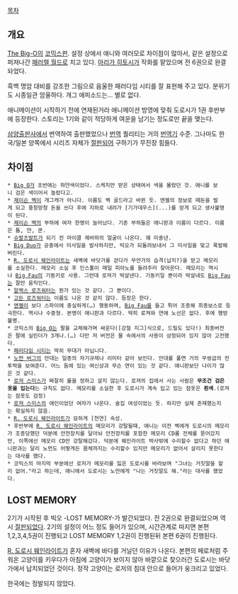 [[목차]]
== 개요 ==
[[The Big-O]]의 [[코믹스판]]. 설정 상에서 애니와 여러모로 차이점이 많아서, 같은 설정으로 퍼져나간 [[패러렐 월드]]로 치고 있다.
[[아리가 히토시]]가 작화를 맡았으며 전 6권으로 완결돠었다.

흑백 명암 대비를 강조한 그림으로 음울한 패러다임 시티를 잘 표현해 주고 있다. 분위기도 시종일관 암울하다. 개그 에피소드는… 별로 없다.

애니메이션이 시작하기 전에 연재된거라 애니메이션 방영에 맞춰 도로시가 1권 후반부에 등장한다. 스토리는 1기와 같이 적당하게 여운을 남기는 정도로만 끝을 맺는다.

[[삼양출판사]]에서 번역하여 출판했었으나 [[번역]] 퀄리티는 거의 [[번역기]] 수준. 그나마도 한국/일본 양쪽에서 시리즈 자체가 [[절판]]되어 구하기가 무진장 힘들다.

== 차이점 ==
 * [[Big O]]가 초반에는 하얀색이었다. 스케치만 받은 상태여서 색을 몰랐던 것. 애니를 보니 검은 색이어서 놀랐다고.
 * [[제이슨 벡]]이 개그캐가 아니다. 이름도 벡 골드라고 바뀐 듯. 엔젤의 정보로 떼돈을 벌게 되고 흥청망청 돈을 쓰다 후에 지하로 내려가 [기가데우스](...)를 얻게 되고 생사불명이 된다.
 * [[제이슨 벡]]의 부하에 여자 한명이 늘어났다. 기존 부하들은 애니판과 이름이 다르다. 이름은 톰, 얀, 쿤.
 * [[슈발츠발트]]가 되기 전 마이클 제바하의 얼굴이 나온다. 꽤 미중년.
 * [[Big Duo]]가 공중에서 미사일을 발사하지만, 빅오가 되돌려보내서 그 미사일을 맞고 폭발해버린다.
 * [[R. 도로시 웨인라이트]]는 새벽에 바닷가를 걷다가 무언가의 습격(납치?)을 받고 메모리를 소실한다. 메모리 소실 후 인스톨이 매일 피아노를 들려주러 찾아온다. 메모리는 역시나 [[Big Fau]]의 기동키로 사용. 그런데 로져가 박살낸다. 기동키일 뿐이라 박살내도 [[Big Fau]]는 잘만 움직인다.
 * [[알렉스 로즈워터]]는 뭔가 있는 것 같다. 그 뿐이다.
 * [[고든 로즈워터]]는 이름도 나온 것 같지 않다. 등장은 한다.
 * [[엔젤]]이 보다 스파이에 충실하게(…) 행동하며, [[Big Fau]]를 들고 튀어 조종해 최종보스로 등극한다. 역시나 수중형. 본명이 애니판과 다르다. 딱히 로져와 연애 노선은 없다. 후에 행방불명.
 * 코믹스의 [[Big O]]는 팔을 교체해가며 싸운다([강철 지그]식으로, 드릴도 있다!) 최종버전은 팔에 실린더가 3개나.(…) 다만 저 버전은 물 속에서의 사용이 상정되어 있지 않아 고전했다.
 * [[패러다임 시티]]는 딱히 무대가 아닙니다.
 * [[노먼 버그]]의 안대는 일종의 자기규제나 리미터 같아 보인다. 안대를 풀면 거의 무쌍급의 전투력을 보여준다. 어느 돔에 있는 여신상과 무슨 연이 있는 것 같다. 애니판보단 나이가 많은 것 같다.
 * [[로져 스미스]]가 짜잘히 룰을 정하고 살지 않는다. 로져의 집에서 사는 사람은 '''무조건 검은 옷을 입는다'''는 규칙도 없다. 메모리를 소실한 후 도로시가 계속 입고 있는 잠옷은 '''흰색'''.(로져는 잠옷도 검정)
 * [[로져 스미스]]의 애인이었던 여자가 나온다. 술집 여성이었는 듯. 하지만 실제 존재했는지는 확실하지 않음.
 * [[R. 도로시 웨인라이트]]가 묘하게 [천연] 속성.
 * 후반부에 [[R. 도로시 웨인라이트]]의 메모리가 강탈될때, 애니는 이전 벡에게 도로시의 메모리가 조종당했던 덕분에 안전장치를 달아놔 안전장치를 포함한 메모리 CD롬 전체를 뜯어갔지만, 이쪽에선 메모리 CD만 강탈해갔다. 덕분에 웨인라이트 박사밖에 수리할수 없다고 하던 애니판과는 달리 노먼도 어떻게든 몸체까지는 수리할수 있지만 메모리가 없어서 살리지 못한다는 대사를 했다.
 * 코믹스의 마지막 부분에선 로저가 메모리를 잃은 도로시를 바라보며 "그녀는 거짓말을 할리 없어."라고 하는데, 애니에서 도로시는 노먼에게 "나는 거짓말도 해."라는 대사를 했었다. 

== LOST MEMORY ==
2기가 시작된 후 빅오 -LOST MEMORY-가 발간되었다. 전 2권으로 완결되었으며 역시 [[절판]]되었다.
2기의 설정이 어느 정도 들어가 있으며,  시간관계로 따지면 본편 1,2,3,4,5권이 진행되고 LOST MEMORY 1,2권이 진행된뒤 본편 6권이 진행된다.

[[R. 도로시 웨인라이트]]가 혼자 새벽에 바다를 거닐던 이유가 나온다. 본편의 페로처럼 주워온 고양이를 키우다가 아침에 고양이가 보이지 않아 바깥으로 찾으러간 도로시는 바닷가에서 납치되었던 것이다. 정작 고양이는 로저의 침대 안으로 들어가 웅크리고 있었다.

한국에는 정발되지 않았다.

